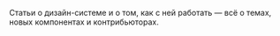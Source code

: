 Статьи о дизайн-системе и о том, как с ней работать — всё о темах, новых компонентах и контрибьюторах.
